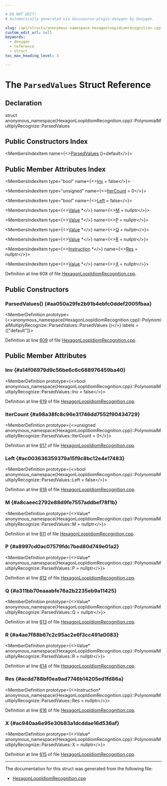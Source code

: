 ```yaml
---

# DO NOT EDIT!
# Automatically generated via docusaurus-plugin-doxygen by Doxygen.

slug: /api/structs/anonymous-namespace-hexagonloopidiomrecognition-cpp-/polynomialmultiplyrecognize/parsedvalues
custom_edit_url: null
keywords:
  - doxygen
  - reference
  - struct
toc_max_heading_level: 3

---
```





# The `ParsedValues` Struct Reference

<DoxygenPage pluginConfig={pluginConfig}>



## Declaration

<CodeBlock>struct anonymous_namespace{HexagonLoopIdiomRecognition.cpp}::PolynomialMultiplyRecognize::ParsedValues</CodeBlock>

## Public Constructors Index

<MembersIndex>

<MembersIndexItem
  name={<><a href="#aa050a29fe2b91b4ebfc0ddef2005fbaa">ParsedValues</a> ()=default</>}>
</MembersIndexItem>

</MembersIndex>

## Public Member Attributes Index

<MembersIndex>

<MembersIndexItem
  type="bool"
  name={<><a href="#a14f06979d9c56be6c6c688976459ba40">Inv</a> = false</>}>
</MembersIndexItem>

<MembersIndexItem
  type="unsigned"
  name={<><a href="#a98a38fc8c96e31746dd7552f90434729">IterCount</a> = 0</>}>
</MembersIndexItem>

<MembersIndexItem
  type="bool"
  name={<><a href="#ac003636359379a15f9c8bc12e4e17483">Left</a> = false</>}>
</MembersIndexItem>

<MembersIndexItem
  type={<><a href="/docs/api/classes/llvm/value">Value</a> &#42;</>}
  name={<><a href="#a8caeec2792e88d9fe7557addbef78f1b">M</a> = nullptr</>}>
</MembersIndexItem>

<MembersIndexItem
  type={<><a href="/docs/api/classes/llvm/value">Value</a> &#42;</>}
  name={<><a href="#a8997cd0ac07579fdc7bed80d749e01a2">P</a> = nullptr</>}>
</MembersIndexItem>

<MembersIndexItem
  type={<><a href="/docs/api/classes/llvm/value">Value</a> &#42;</>}
  name={<><a href="#a311bb70eaaabfe76a2b2235eb9a11425">Q</a> = nullptr</>}>
</MembersIndexItem>

<MembersIndexItem
  type={<><a href="/docs/api/classes/llvm/value">Value</a> &#42;</>}
  name={<><a href="#a4ae7f88b67c2c95ac2e6f3cc491a0083">R</a> = nullptr</>}>
</MembersIndexItem>

<MembersIndexItem
  type={<><a href="/docs/api/classes/llvm/instruction">Instruction</a> &#42;</>}
  name={<><a href="#acdd788bf0ea9ad7746b14205ed1fd86a">Res</a> = nullptr</>}>
</MembersIndexItem>

<MembersIndexItem
  type={<><a href="/docs/api/classes/llvm/value">Value</a> &#42;</>}
  name={<><a href="#ac940aa6e95e30b83a1dcddae16d536af">X</a> = nullptr</>}>
</MembersIndexItem>

</MembersIndex>


Definition at line 608 of file <a href="/docs/api/files/lib/lib/target/lib/target/hexagon/hexagonloopidiomrecognition-cpp">HexagonLoopIdiomRecognition.cpp</a>.

<SectionDefinition>

## Public Constructors

### ParsedValues() {#aa050a29fe2b91b4ebfc0ddef2005fbaa}

<MemberDefinition
  prototype={<>anonymous&#95;namespace&#123;HexagonLoopIdiomRecognition.cpp&#125;::PolynomialMultiplyRecognize::ParsedValues::ParsedValues ()</>}
  labels = {["default"]}>

Definition at line <a href="/docs/api/files/lib/lib/target/lib/target/hexagon/hexagonloopidiomrecognition-cpp/#l00609">609</a> of file <a href="/docs/api/files/lib/lib/target/lib/target/hexagon/hexagonloopidiomrecognition-cpp">HexagonLoopIdiomRecognition.cpp</a>.
</MemberDefinition>

</SectionDefinition>

<SectionDefinition>

## Public Member Attributes

### Inv {#a14f06979d9c56be6c6c688976459ba40}

<MemberDefinition
  prototype={<>bool anonymous&#95;namespace&#123;HexagonLoopIdiomRecognition.cpp&#125;::PolynomialMultiplyRecognize::ParsedValues::Inv = false</>}>

Definition at line <a href="/docs/api/files/lib/lib/target/lib/target/hexagon/hexagonloopidiomrecognition-cpp/#l00619">619</a> of file <a href="/docs/api/files/lib/lib/target/lib/target/hexagon/hexagonloopidiomrecognition-cpp">HexagonLoopIdiomRecognition.cpp</a>.
</MemberDefinition>

### IterCount {#a98a38fc8c96e31746dd7552f90434729}

<MemberDefinition
  prototype={<>unsigned anonymous&#95;namespace&#123;HexagonLoopIdiomRecognition.cpp&#125;::PolynomialMultiplyRecognize::ParsedValues::IterCount = 0</>}>

Definition at line <a href="/docs/api/files/lib/lib/target/lib/target/hexagon/hexagonloopidiomrecognition-cpp/#l00617">617</a> of file <a href="/docs/api/files/lib/lib/target/lib/target/hexagon/hexagonloopidiomrecognition-cpp">HexagonLoopIdiomRecognition.cpp</a>.
</MemberDefinition>

### Left {#ac003636359379a15f9c8bc12e4e17483}

<MemberDefinition
  prototype={<>bool anonymous&#95;namespace&#123;HexagonLoopIdiomRecognition.cpp&#125;::PolynomialMultiplyRecognize::ParsedValues::Left = false</>}>

Definition at line <a href="/docs/api/files/lib/lib/target/lib/target/hexagon/hexagonloopidiomrecognition-cpp/#l00618">618</a> of file <a href="/docs/api/files/lib/lib/target/lib/target/hexagon/hexagonloopidiomrecognition-cpp">HexagonLoopIdiomRecognition.cpp</a>.
</MemberDefinition>

### M {#a8caeec2792e88d9fe7557addbef78f1b}

<MemberDefinition
  prototype={<>Value&#42; anonymous&#95;namespace&#123;HexagonLoopIdiomRecognition.cpp&#125;::PolynomialMultiplyRecognize::ParsedValues::M = nullptr</>}>

Definition at line <a href="/docs/api/files/lib/lib/target/lib/target/hexagon/hexagonloopidiomrecognition-cpp/#l00611">611</a> of file <a href="/docs/api/files/lib/lib/target/lib/target/hexagon/hexagonloopidiomrecognition-cpp">HexagonLoopIdiomRecognition.cpp</a>.
</MemberDefinition>

### P {#a8997cd0ac07579fdc7bed80d749e01a2}

<MemberDefinition
  prototype={<>Value&#42; anonymous&#95;namespace&#123;HexagonLoopIdiomRecognition.cpp&#125;::PolynomialMultiplyRecognize::ParsedValues::P = nullptr</>}>

Definition at line <a href="/docs/api/files/lib/lib/target/lib/target/hexagon/hexagonloopidiomrecognition-cpp/#l00612">612</a> of file <a href="/docs/api/files/lib/lib/target/lib/target/hexagon/hexagonloopidiomrecognition-cpp">HexagonLoopIdiomRecognition.cpp</a>.
</MemberDefinition>

### Q {#a311bb70eaaabfe76a2b2235eb9a11425}

<MemberDefinition
  prototype={<>Value&#42; anonymous&#95;namespace&#123;HexagonLoopIdiomRecognition.cpp&#125;::PolynomialMultiplyRecognize::ParsedValues::Q = nullptr</>}>

Definition at line <a href="/docs/api/files/lib/lib/target/lib/target/hexagon/hexagonloopidiomrecognition-cpp/#l00613">613</a> of file <a href="/docs/api/files/lib/lib/target/lib/target/hexagon/hexagonloopidiomrecognition-cpp">HexagonLoopIdiomRecognition.cpp</a>.
</MemberDefinition>

### R {#a4ae7f88b67c2c95ac2e6f3cc491a0083}

<MemberDefinition
  prototype={<>Value&#42; anonymous&#95;namespace&#123;HexagonLoopIdiomRecognition.cpp&#125;::PolynomialMultiplyRecognize::ParsedValues::R = nullptr</>}>

Definition at line <a href="/docs/api/files/lib/lib/target/lib/target/hexagon/hexagonloopidiomrecognition-cpp/#l00614">614</a> of file <a href="/docs/api/files/lib/lib/target/lib/target/hexagon/hexagonloopidiomrecognition-cpp">HexagonLoopIdiomRecognition.cpp</a>.
</MemberDefinition>

### Res {#acdd788bf0ea9ad7746b14205ed1fd86a}

<MemberDefinition
  prototype={<>Instruction&#42; anonymous&#95;namespace&#123;HexagonLoopIdiomRecognition.cpp&#125;::PolynomialMultiplyRecognize::ParsedValues::Res = nullptr</>}>

Definition at line <a href="/docs/api/files/lib/lib/target/lib/target/hexagon/hexagonloopidiomrecognition-cpp/#l00616">616</a> of file <a href="/docs/api/files/lib/lib/target/lib/target/hexagon/hexagonloopidiomrecognition-cpp">HexagonLoopIdiomRecognition.cpp</a>.
</MemberDefinition>

### X {#ac940aa6e95e30b83a1dcddae16d536af}

<MemberDefinition
  prototype={<>Value&#42; anonymous&#95;namespace&#123;HexagonLoopIdiomRecognition.cpp&#125;::PolynomialMultiplyRecognize::ParsedValues::X = nullptr</>}>

Definition at line <a href="/docs/api/files/lib/lib/target/lib/target/hexagon/hexagonloopidiomrecognition-cpp/#l00615">615</a> of file <a href="/docs/api/files/lib/lib/target/lib/target/hexagon/hexagonloopidiomrecognition-cpp">HexagonLoopIdiomRecognition.cpp</a>.
</MemberDefinition>

</SectionDefinition>

<hr/>

The documentation for this struct was generated from the following file:

<ul>
<li><a href="/docs/api/files/lib/lib/target/lib/target/hexagon/hexagonloopidiomrecognition-cpp">HexagonLoopIdiomRecognition.cpp</a></li>
</ul>

</DoxygenPage>
